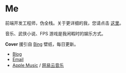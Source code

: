 # Me

前端开发工程师，伪全栈。关于更详细的我，您请点击 [这里](https://blog.unot.net/blog/cc7-53-5ac/)。

音乐、武侠小说、FPS 游戏是我闲暇时的娱乐方式。

**Cover** 援引自 [Bing](https://www.bing.com) 壁纸，每日更新。

- [Blog](https://blog.unot.net/)
- [Email](mailto:me@unot.net)
- [Apple Music](https://music.apple.com/cn/playlist/%E6%88%91%E7%9A%84%E6%94%B6%E8%97%8F/pl.u-WabZvdVHe4VbalX) / [网易云音乐](https://music.163.com/#/playlist?id=6198930)

